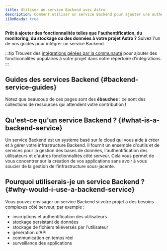 ```yaml
---
title: Utiliser un service Backend avec Astro
description: Comment utiliser un service Backend pour ajouter une authentification, du stockage et des données
i18nReady: true
---
```


**Prêt à ajouter des fonctionnalités telles que l'authentification, du monitoring, du stockage ou des données à votre projet Astro ?** Suivez l'un de nos guides pour intégrer un service Backend.

:::tip
Trouvez des [intégrations gérées par la communauté](https://astro.build/integrations/) pour ajouter des fonctionnalités populaires à votre projet dans notre répertoire d'intégrations. 
:::

## Guides des services Backend \{#backend-service-guides\}

Notez que beaucoup de ces pages sont des **ébauches** : ce sont des collections de ressources qui attendent votre contribution !

<BackendGuidesNav />

## Qu'est-ce qu'un service Backend ? \{#what-is-a-backend-service\}

Un service Backend est un système basé sur le cloud qui vous aide à créer et à gérer votre infrastructure Backend. Il fournit un ensemble d'outils et de services pour la gestion des bases de données, l'authentification des utilisateurs et d'autres fonctionnalités côté serveur. Cela vous permet de vous concentrer sur la création de vos applications sans avoir à vous soucier de la gestion de l'infrastructure sous-jacente.

## Pourquoi utiliserais-je un service Backend ? \{#why-would-i-use-a-backend-service\}

Vous pouvez envisager un service Backend si votre projet a des besoins complexes côté serveur, par exemple :
- inscriptions et authentification des utilisateurs
- stockage persistant de données
- stockage de fichiers téléversés par l'utilisateur
- génération d'API
- communication en temps réel
- surveillance des applications
